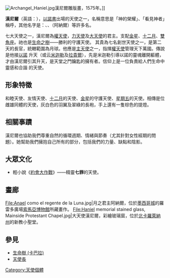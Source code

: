 [[File:Archangel_Haniel.jpg|thumb]]漢尼爾雕版畫，1575年。]]

'''漢尼爾'''（英語：{{lang|en|Haniel}}），[[以諾書|以諾書]]出場的天使之一，名稱意思是「神的榮耀」、「看見神者」稱呼，其他名字是：{{lang|en|Hanael}}、{{lang|en|Aniel}}、{{lang|en|Anael}}（阿納爾）等許多名。

七大天使之一，漢尼爾為[[權天使|權天使]]，[[力天使|力天使]]及[[天使長|大天使]]的君主。支配[[金星|金星]]、[[十二月|十二月]]、[[雙魚座|雙魚座]]。祂也是[[生命之樹|生命之樹]]——勝利的守護天使。
其貴為七名創世天使之一，是第二天的長官，統轄範圍為月球。他應是[[主天使|主天使]]之一，指揮[[權天使|權天使]]管理天下萬國。傳說是他接[[以諾|以諾]]
升天（或云[[米迦勒|米迦勒]]及[[拉貴爾|拉貴爾]]），先是米迦勒引導以諾的靈魂離開軀體，才由漢尼爾引其升天，是天堂之門鑰匙的擁有者。信仰上是一位負責給人們生命中靈感和合諧
的天使。

==形象特徵 ==
和睦天使、友情天使、[[十二月|十二月]]的天使、[[金星|金星]]的守護天使、[[星期五|星期五]]的天使。相傳是位雌雄同體的天使，灰白色的羽翼及翠綠的長袍，手上還有一隻棕色的提燈。

== 相關事蹟 ==
漢尼爾也協助我們尊重自然的循環週期、情緒與節奏（尤其針對女性經期的問題）。她幫助我們擁抱自己所有的部分，包括我們的力量、缺點和陰影。

== 大眾文化 ==
*輕小說《[[約會大作戰|約會大作戰]]》——精靈{{ruby|〈魔女〉|Witch}}'''七罪'''的天使'''{{ruby|〈贗造魔女〉|Haniel}}'''。

== 畫廊 ==
<gallery>
File:Anael como el regente de la Luna.jpg|月之君主阿納爾，位於[[墨西哥城|墨西哥城]]的羅雷多廣場[[索馬亞博物館|索馬亞博物館]]所藏畫作。
File:Haniel memorial stained glass, Mainside Protestant Chapel.jpg|大天使漢尼爾，彩繪玻璃窗，位於[[北卡羅萊納州|北卡羅萊納州]]{{Link-en|勒瓊營海軍陸戰隊基地|Marine Corps Base Camp Lejeune}}的新教小聖堂。
</gallery>

== 參見 ==
*[[生命樹_(卡巴拉)|生命樹 (卡巴拉)]]
*[[天使長|天使長]]

[[Category:天使個體|Category:天使個體]]